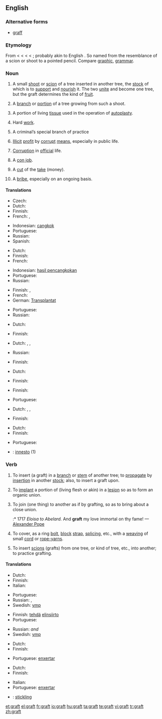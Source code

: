 ==English==
{{wikipedia}}

===Alternative forms===
* [[graff]]

===Etymology===
From {{etyl|enm}} {{term|graffe|lang=enm}} < {{etyl|fro}} {{term|greffe||stylus|lang=fro}} < {{etyl|la}} {{term|graphium||stylus|lang=la}} < {{etyl|grc}} {{term|γραφείον|lang=grc}} < {{term|γράφειν||to writelang=grc}}; probably akin to English {{term|carve}}. So named from the resemblance of a scion or shoot to a pointed pencil. Compare [[graphic]], [[grammar]].

===Noun===
{{en-noun|s|-}}

# {{countable}} A small [[shoot]] or [[scion]] of a tree inserted in another tree, the [[stock]] of which is to [[support]] and [[nourish]] it. The two [[unite]] and become one tree, but the graft determines the kind of [[fruit]].
# {{countable}} A [[branch]] or [[portion]] of a tree growing from such a shoot.
# {{surgery|countable}} A portion of living [[tissue]] used in the operation of [[autoplasty]].
# {{uncountable|colloquial}} Hard [[work]].
# {{uncountable|slang}} A criminal’s special branch of practice
# {{uncountable}} [[illicit|Illicit]] [[profit]] by [[corrupt]] [[means]], especially in public life.
# {{uncountable}} [[corruption|Corruption]] in [[official]] life.
# {{countable}} A [[con job]].
# {{countable|slang}} A [[cut]] of the [[take]] (money).
# {{uncountable|US|politics}} A [[bribe]], especially on an ongoing basis.

{{rfex}}

====Translations====
{{trans-top|small shoot or scion}}
* Czech: {{t-|cs|roub|m}}
* Dutch: {{t-|nl|ent|m|f}}
* Finnish: {{t-|fi|varte}}
* French: {{t+|fr|greffon|m}}, {{t+|fr|greffe|f}}
{{trans-mid}}
* Indonesian: [[cangkok]]
* Portuguese: {{t+|pt|enxerto|m}}
* Russian: {{t|ru|привой|m|tr=privój|sc=Cyrl}}
* Spanish: {{t-|es|injerto|m}}
{{trans-bottom}}

{{trans-top|branch or portion of a tree growing from such a shoot}}
* Dutch: {{t-|nl|ent|m|f}}
* Finnish: {{t-|fi|varte}}
* French: {{t+|fr|greffon|m}}
{{trans-mid}}
* Indonesian: [[hasil pencangkokan]]
* Portuguese: {{t+|pt|enxerto|m}}
* Russian: {{t|ru|привой|m|tr=privój|sc=Cyrl}}
{{trans-bottom}}

{{trans-top|portion of living tissue used in the operation of autoplasty}}
* Finnish: {{t-|fi|siirre}},  {{t-|fi|siirrännäinen}}
* French: {{t+|fr|greffon|m}}
* German: [[Transplantat]] {{n}}
{{trans-mid}}
* Portuguese: {{t+|pt|enxerto|m}}
* Russian: {{t|ru|трансплантат|m|tr=transplantát|sc=Cyrl}}
{{trans-bottom}}

{{trans-top|hard work}}
* Dutch: {{t|nl|labeur|n}}
{{trans-mid}}
* Finnish: {{t|fi|raataminen}}
{{trans-bottom}}

{{trans-top|criminal’s special branch of practice}}
* Dutch: {{t-|nl|métier|n}}, {{t-|nl|branche|f}}, {{t|nl|specialiteit|f}}
{{trans-mid}}
* Russian: {{t+|ru|мошенничество|n|sc=Cyrl}}
{{trans-bottom}}

{{trans-top|illicit profit by corrupt means, especially in public life}}
* Finnish: {{t-|fi|voiteluraha}}
{{trans-mid}}
{{trans-bottom}}

{{trans-top|corruption in official life}}
* Dutch: {{t+|nl|corruptie|f}}
{{trans-mid}}
* Finnish: {{t|fi|mädännäisyys}}
{{trans-bottom}}

{{trans-top|con job}}
* Finnish: {{t-|fi|huijaus}}
{{trans-mid}}
* Portuguese: {{t+|pt|golpe|m}}
{{trans-bottom}}

{{trans-top|slang: cut of the take}}
<!-- Only slang expressions -->
* Dutch: {{t+|nl|aandeel|n}}, {{t+|nl|deel|n}}, {{t|nl|portie|f}}
{{trans-mid}}
* Finnish: {{t-|fi|siivu}}
{{trans-bottom}}

{{trans-top|bribe}}
* Dutch: {{t|nl|smeergeld|n}}
* Finnish: {{t-|fi|voiteluraha}}
{{trans-mid}}
* Portuguese: {{t+|pt|suborno|m}}
{{trans-bottom}}

{{checktrans-top}}
* {{ttbc|Italian}}: [[innesto]] {{m}} (1)
{{trans-bottom}}

===Verb===
{{en-verb}}

# {{transitive}} To insert (a graft) in a [[branch]] or [[stem]] of another tree; to [[propagate]] by [[insertion]] in another [[stock]]; also, to insert a graft upon.
# {{transitive|surgery}} To [[implant]] a portion of (living flesh or akin) in a [[lesion]] so as to form an organic union.
# {{transitive}} To join (one thing) to another as if by grafting, so as to bring about a close union.
#:* 1717 ''Eloisa to Abelard.  ''  And '''graft''' my love immortal on thy fame! — [[w:Alexander Pope|Alexander Pope]]
# {{transitive|nautical}} To cover, as a ring [[bolt]], [[block]] [[strap]], [[splicing]], etc., with a [[weaving]] of small [[cord]] or [[rope-yarns]].
# {{intransitive}} To insert [[scion|scions]] (grafts) from one tree, or kind of tree, etc., into another; to practice grafting.

====Translations====
{{trans-top|insert (a graft) in a branch or stem of another tree}}
* Dutch: {{t|nl|enten}}
* Finnish: {{t-|fi|varttaa}}
* Italian: {{t-|it|innestare}}
{{trans-mid}}
* Portuguese: {{t+|pt|enxertar}}
* Russian: {{t|ru|прививать|tr=privivát'|sc=Cyrl}} {{impf}}, {{t|ru|привить|tr=privít'|sc=Cyrl}} {{pf}}
* Swedish: [[ymp]]
{{trans-bottom}}

{{trans-top|implant a portion of (living flesh or akin) in a lesion so as to form an organic union}}
* Finnish: [[tehdä]] [[elinsiirto]]
* Portuguese: {{t+|pt|enxertar}}
{{trans-mid}}
* Russian: {{t|ru|имплантировать|tr=implantírovat'|sc=Cyrl}} {{impf}} ''and'' {{pf}}
* Swedish: [[ymp]]
{{trans-bottom}}

{{trans-top|join (one thing) to another as if by grafting}}
* Dutch: {{t|nl|enten}}
* Finnish: {{t+|fi|liittää}}
{{trans-mid}}
* Portuguese: [[enxertar]]
{{trans-bottom}}

{{trans-top|cover, as a ring bolt, block strap, splicing, etc.}}
{{trans-mid}}
{{trans-bottom}}

{{trans-top|insert scions from one tree, or kind of tree, etc.}}
* Dutch: {{t|nl|enten}}
* Finnish: {{t-|fi|varttaa}}
{{trans-mid}}
* Italian: {{t-|it|innestare}}
* Portuguese: [[enxertar]]
{{trans-bottom}}

{{checktrans-top}}
* {{ttbc|Swedish}}: [[stickling]]
{{checktrans-bottom}}

[[et:graft]]
[[el:graft]]
[[fr:graft]]
[[io:graft]]
[[hu:graft]]
[[ta:graft]]
[[te:graft]]
[[vi:graft]]
[[tr:graft]]
[[zh:graft]]